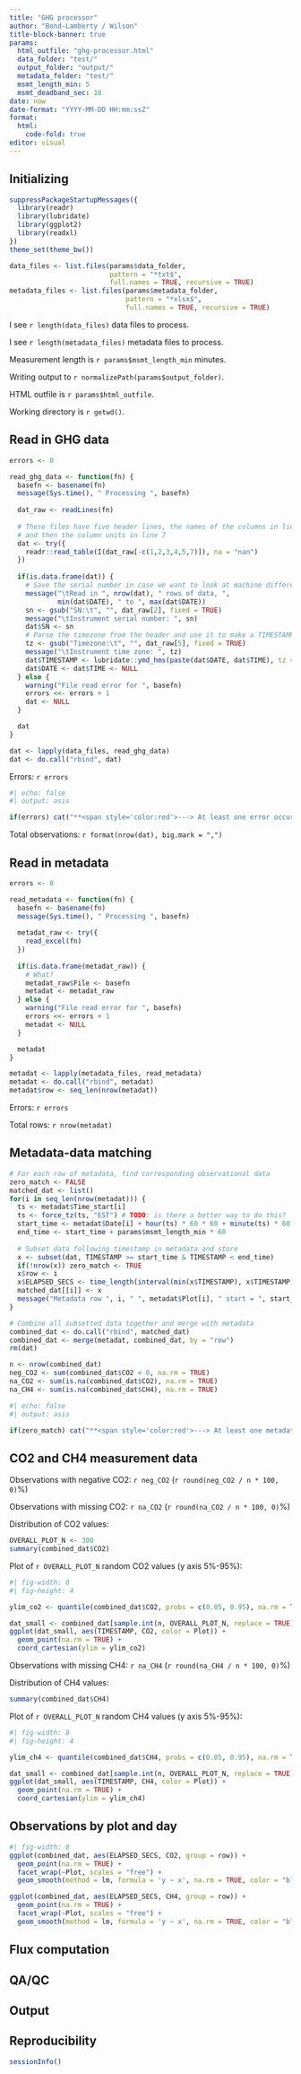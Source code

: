 ```yaml
---
title: "GHG processor"
author: "Bond-Lamberty / Wilson"
title-block-banner: true
params:
  html_outfile: "ghg-processor.html"
  data_folder: "test/"
  output_folder: "output/"
  metadata_folder: "test/"
  msmt_length_min: 5
  msmt_deadband_sec: 10
date: now
date-format: "YYYY-MM-DD HH:mm:ssZ"
format: 
  html:
    code-fold: true
editor: visual
---
```


## Initializing

```r
suppressPackageStartupMessages({
  library(readr)
  library(lubridate)
  library(ggplot2)
  library(readxl)
})
theme_set(theme_bw())

data_files <- list.files(params$data_folder, 
                         pattern = "*txt$", 
                         full.names = TRUE, recursive = TRUE)
metadata_files <- list.files(params$metadata_folder, 
                             pattern = "*xlsx$", 
                             full.names = TRUE, recursive = TRUE)
```

I see `r length(data_files)` data files to process.

I see `r length(metadata_files)` metadata files to process.

Measurement length is `r params$msmt_length_min` minutes.

Writing output to ``r normalizePath(params$output_folder)``.

HTML outfile is ``r params$html_outfile``.

Working directory is ``r getwd()``.

## Read in GHG data

```r
errors <- 0

read_ghg_data <- function(fn) {
  basefn <- basename(fn)
  message(Sys.time(), " Processing ", basefn)
  
  dat_raw <- readLines(fn)
  
  # These files have five header lines, the names of the columns in line 6,
  # and then the column units in line 7
  dat <- try({
    readr::read_table(I(dat_raw[-c(1,2,3,4,5,7)]), na = "nan")
  })
  
  if(is.data.frame(dat)) {
    # Save the serial number in case we want to look at machine differences later
    message("\tRead in ", nrow(dat), " rows of data, ", 
            min(dat$DATE), " to ", max(dat$DATE))
    sn <- gsub("SN:\t", "", dat_raw[2], fixed = TRUE)
    message("\tInstrument serial number: ", sn)
    dat$SN <- sn
    # Parse the timezone from the header and use it to make a TIMESTAMP field
    tz <- gsub("Timezone:\t", "", dat_raw[5], fixed = TRUE)
    message("\tInstrument time zone: ", tz)
    dat$TIMESTAMP <- lubridate::ymd_hms(paste(dat$DATE, dat$TIME), tz = tz)
    dat$DATE <- dat$TIME <- NULL
  } else {
    warning("File read error for ", basefn)
    errors <<- errors + 1
    dat <- NULL
  }

  dat
}

dat <- lapply(data_files, read_ghg_data)
dat <- do.call("rbind", dat)
```

Errors: `r errors`

```r
#| echo: false
#| output: asis

if(errors) cat("**<span style='color:red'>---> At least one error occurred! <---</span>**")
```

Total observations: `r format(nrow(dat), big.mark = ",")`


## Read in metadata

```r
errors <- 0

read_metadata <- function(fn) {
  basefn <- basename(fn)
  message(Sys.time(), " Processing ", basefn)
  
  metadat_raw <- try({
    read_excel(fn)
  })
  
  if(is.data.frame(metadat_raw)) {
    # What?
    metadat_raw$File <- basefn
    metadat <- metadat_raw
  } else {
    warning("File read error for ", basefn)
    errors <<- errors + 1
    metadat <- NULL
  }

  metadat
}

metadat <- lapply(metadata_files, read_metadata)
metadat <- do.call("rbind", metadat)
metadat$row <- seq_len(nrow(metadat))
```

Errors: `r errors`

Total rows: `r nrow(metadat)`

## Metadata-data matching

```r
# For each row of metadata, find corresponding observational data
zero_match <- FALSE
matched_dat <- list()
for(i in seq_len(nrow(metadat))) {
  ts <- metadat$Time_start[i]
  ts <- force_tz(ts, "EST") # TODO: is there a better way to do this?
  start_time <- metadat$Date[i] + hour(ts) * 60 * 60 + minute(ts) * 60 + second(ts)
  end_time <- start_time + params$msmt_length_min * 60
  
  # Subset data following timestamp in metadata and store
  x <- subset(dat, TIMESTAMP >= start_time & TIMESTAMP < end_time)
  if(!nrow(x)) zero_match <- TRUE
  x$row <- i
  x$ELAPSED_SECS <- time_length(interval(min(x$TIMESTAMP), x$TIMESTAMP), "seconds")
  matched_dat[[i]] <- x
  message("Metadata row ", i, " ", metadat$Plot[i], " start = ", start_time, " matched ", nrow(matched_dat[[i]]), " data rows")
}

# Combine all subsetted data together and merge with metadata 
combined_dat <- do.call("rbind", matched_dat)
combined_dat <- merge(metadat, combined_dat, by = "row")
rm(dat)

n <- nrow(combined_dat)
neg_CO2 <- sum(combined_dat$CO2 < 0, na.rm = TRUE)
na_CO2 <- sum(is.na(combined_dat$CO2), na.rm = TRUE)
na_CH4 <- sum(is.na(combined_dat$CH4), na.rm = TRUE)
```

```r
#| echo: false
#| output: asis

if(zero_match) cat("**<span style='color:red'>---> At least one metadata row had no matching data! <---</span>**")
```


## CO2 and CH4 measurement data

Observations with negative CO2: `r neg_CO2` (`r round(neg_CO2 / n * 100, 0)`%)

Observations with missing CO2: `r na_CO2` (`r round(na_CO2 / n * 100, 0)`%)

Distribution of CO2 values:

```r
OVERALL_PLOT_N <- 300
summary(combined_dat$CO2)
```

Plot of `r OVERALL_PLOT_N` random CO2 values (y axis 5%-95%):

```r
#| fig-width: 8
#| fig-height: 4

ylim_co2 <- quantile(combined_dat$CO2, probs = c(0.05, 0.95), na.rm = TRUE)

dat_small <- combined_dat[sample.int(n, OVERALL_PLOT_N, replace = TRUE),]
ggplot(dat_small, aes(TIMESTAMP, CO2, color = Plot)) + 
  geom_point(na.rm = TRUE) +
  coord_cartesian(ylim = ylim_co2)
```

Observations with missing CH4: `r na_CH4` (`r round(na_CH4 / n * 100, 0)`%)

Distribution of CH4 values:

```r
summary(combined_dat$CH4)
```

Plot of `r OVERALL_PLOT_N` random CH4 values (y axis 5%-95%):

```r
#| fig-width: 8
#| fig-height: 4

ylim_ch4 <- quantile(combined_dat$CH4, probs = c(0.05, 0.95), na.rm = TRUE)

dat_small <- combined_dat[sample.int(n, OVERALL_PLOT_N, replace = TRUE),]
ggplot(dat_small, aes(TIMESTAMP, CH4, color = Plot)) + 
  geom_point(na.rm = TRUE) +
  coord_cartesian(ylim = ylim_ch4)
```


## Observations by plot and day

```r
#| fig-width: 8
ggplot(combined_dat, aes(ELAPSED_SECS, CO2, group = row)) + 
  geom_point(na.rm = TRUE) +
  facet_wrap(~Plot, scales = "free") +
  geom_smooth(method = lm, formula = 'y ~ x', na.rm = TRUE, color = "blue")

ggplot(combined_dat, aes(ELAPSED_SECS, CH4, group = row)) + 
  geom_point(na.rm = TRUE) +
  facet_wrap(~Plot, scales = "free") +
  geom_smooth(method = lm, formula = 'y ~ x', na.rm = TRUE, color = "blue")
```

## Flux computation

## QA/QC

## Output

## Reproducibility

```r
sessionInfo()
```
